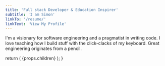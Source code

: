 ```yaml
---
title: 'Full stack Developer & Education Inspirer'
subtitle: 'I am Simon'
linkTo: '/resume/'
linkText: 'View My Profile'
---
```



I'm a visionary for software engineering and a pragmatist in writing code. I love teaching how I build stuff with the click-clacks of my keyboard. Great engineering originates from a pencil.

  return (
    <Banner
      title={props._frontmatter.title}
      subtitle={props._frontmatter.subtitle}
      linkTo={props._frontmatter.linkTo}
      linkText={props._frontmatter.linkText}
    >
      {props.children}
    </Banner>
  );
}
